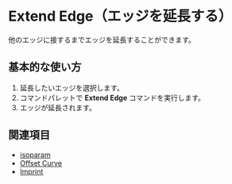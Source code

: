 
# Extend Edge（エッジを延長する）

<Reference shortcut="" command="Extend Edge" button="" />

他のエッジに接するまでエッジを延長することができます。

## 基本的な使い方

1. 延長したいエッジを選択します。
2. コマンドパレットで **Extend Edge** コマンドを実行します。
3. エッジが延長されます。

<VideoPlayer fileName="extend-edge"/>

## 関連項目
- [isoparam](isoparam)
- [Offset Curve](offset-curve)
- [Imprint](imprint)